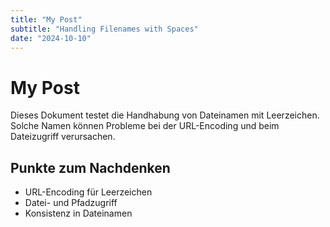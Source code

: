 ```yaml
---
title: "My Post"
subtitle: "Handling Filenames with Spaces"
date: "2024-10-10"
---
```


# My Post

Dieses Dokument testet die Handhabung von Dateinamen mit Leerzeichen. Solche Namen können Probleme bei der URL-Encoding und beim Dateizugriff verursachen.

## Punkte zum Nachdenken

- URL-Encoding für Leerzeichen
- Datei- und Pfadzugriff
- Konsistenz in Dateinamen
